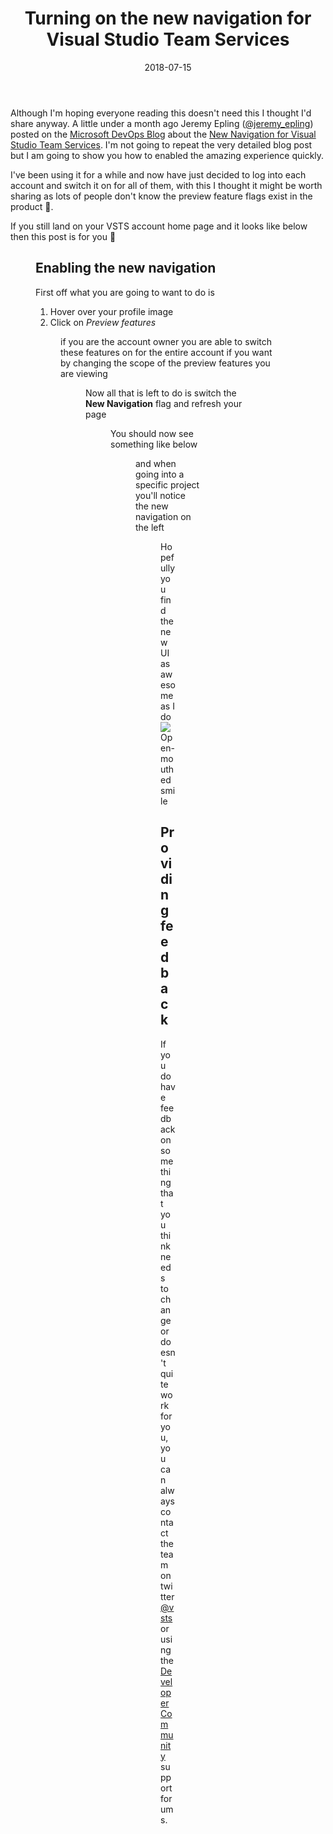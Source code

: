 ﻿---
title: 'Turning on the new navigation for Visual Studio Team Services'
date: 2018-07-15
tags: ['VSTS / TFS', 'Just longer than a tweet', 'VSTS', 'Preview Features']
draft: false
summary: 'Although I''m hoping everyone reading this doesn''t need this I thought I''d share anyway. A little under a month ago Jeremy Epling (@jeremy_epling) posted on the Microsoft DevOps Blog about the New Navigation for Visual Studio Team Services. I''m not going to repeat the very detailed blog post but I am going to show you how to enabled the amazing experience quickly.'
---


Although I'm hoping everyone reading this doesn't need this I thought I'd share anyway. A little under a month ago Jeremy Epling ([@jeremy_epling](https://twitter.com/jeremy_epling)) posted on the [Microsoft DevOps Blog](https://blogs.msdn.microsoft.com/devops) about the [New Navigation for Visual Studio Team Services](https://blogs.msdn.microsoft.com/devops/2018/06/19/new-navigation/). I'm not going to repeat the very detailed blog post but I am going to show you how to enabled the amazing experience quickly.

I've been using it for a while and now have just decided to log into each account and switch it on for all of them, with this I thought it might be worth sharing as lots of people don't know the preview feature flags exist in the product 🙂.

If you still land on your VSTS account home page and it looks like below then this post is for you 🙂

<Figure key="/images/68c00c18733f4fc9a091ebdea4122e1e.png" src="/images/68c00c18733f4fc9a091ebdea4122e1e.png" alt="VSTS account home page with old navigation" width="0" height="0" caption="VSTS account home page with old navigation" />

## Enabling the new navigation 

First off what you are going to want to do is 

1. Hover over your profile image
2. Click on *Preview features*

<Figure key="/images/b75a31727cfe4ad983a4ba2d539e508a.png" src="/images/b75a31727cfe4ad983a4ba2d539e508a.png" alt="VSTS profile menu with Preview features highlighted" width="0" height="0" caption="VSTS profile menu with Preview features highlighted" />

if you are the account owner you are able to switch these features on for the entire account if you want by changing the scope of the preview features you are viewing

<Figure key="/images/b45261e55d24465089f06c606e5704c5.png" src="/images/b45261e55d24465089f06c606e5704c5.png" alt="VSTS Preview features scope selection" width="0" height="0" caption="VSTS Preview features scope selection, allowing enabling for the entire account" />

Now all that is left to do is switch the **New Navigation** flag and refresh your page

<Figure key="/images/013fa7fb634445e892d0b2411622a745.png" src="/images/013fa7fb634445e892d0b2411622a745.png" alt="VSTS Preview features with New Navigation toggle switched on" width="0" height="0" caption="VSTS Preview features with New Navigation toggle switched on" />

You should now see something like below

<Figure key="/images/b3d6a5e3a25e4e588d501766dde5ef3f.png" src="/images/b3d6a5e3a25e4e588d501766dde5ef3f.png" alt="VSTS account home page with new navigation" width="0" height="0" caption="VSTS account home page with new navigation" />

and when going into a specific project you'll notice the new navigation on the left

<Figure key="/images/06fe176a13d942aa9fffd462b3edbe9e.png" src="/images/06fe176a13d942aa9fffd462b3edbe9e.png" alt="VSTS project page with new navigation on the left" width="0" height="0" caption="VSTS project page with new navigation on the left" />

Hopefully you find the new UI as awesome as I do ![Open-mouthed smile](https://gordonbeeming.com/images/emoticons/open-mouthed-smile.svg)

## Providing feedback

If you do have feedback on something that you think needs to change or doesn't quite work for you, you can always contact the team on twitter [@vsts](https://twitter.com/vsts) or using the [Developer Community](https://developercommunity.visualstudio.com/spaces/21/index.html) support forums.

